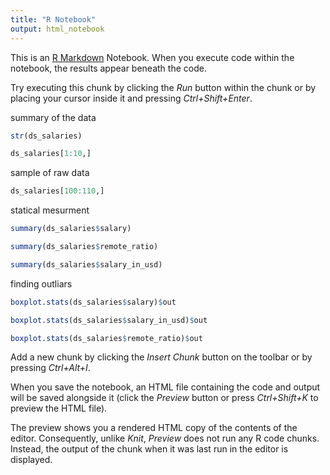 ---
title: "R Notebook"
output: html_notebook
---

This is an [R Markdown](http://rmarkdown.rstudio.com) Notebook. When you execute code within the notebook, the results appear beneath the code. 

Try executing this chunk by clicking the *Run* button within the chunk or by placing your cursor inside it and pressing *Ctrl+Shift+Enter*. 

summary of the data
```{r}
str(ds_salaries)
```
```{r}
ds_salaries[1:10,]
```
sample of raw data
```{r}
ds_salaries[100:110,]
```
statical mesurment
```{r}
summary(ds_salaries$salary)
```
```{r}
summary(ds_salaries$remote_ratio)
```
```{r}
summary(ds_salaries$salary_in_usd)
```
finding outliars
```{r}
boxplot.stats(ds_salaries$salary)$out
```
```{r}
boxplot.stats(ds_salaries$salary_in_usd)$out
```
```{r}
boxplot.stats(ds_salaries$remote_ratio)$out
```

Add a new chunk by clicking the *Insert Chunk* button on the toolbar or by pressing *Ctrl+Alt+I*.

When you save the notebook, an HTML file containing the code and output will be saved alongside it (click the *Preview* button or press *Ctrl+Shift+K* to preview the HTML file).

The preview shows you a rendered HTML copy of the contents of the editor. Consequently, unlike *Knit*, *Preview* does not run any R code chunks. Instead, the output of the chunk when it was last run in the editor is displayed.
